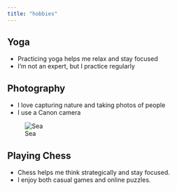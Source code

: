 ```yaml
---
title: "hobbies"
---
```


## Yoga
- Practicing yoga helps me relax and stay focused
- I'm not an expert, but I practice regularly

## Photography
- I love capturing nature and taking photos of people
- I use a Canon camera

![Sea](Sea.png)

## Playing Chess
- Chess helps me think strategically and stay focused. 
- I enjoy both casual games and online puzzles.


